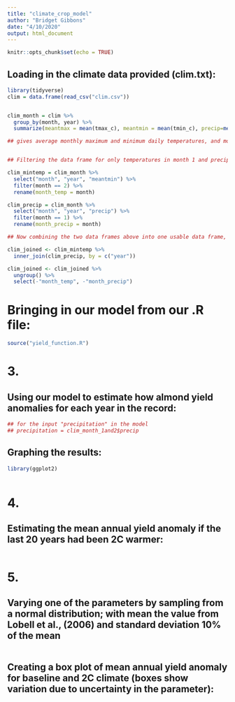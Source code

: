 ```yaml
---
title: "climate_crop_model"
author: "Bridget Gibbons"
date: "4/10/2020"
output: html_document
---
```


```r
knitr::opts_chunk$set(echo = TRUE)
```

## Loading in the climate data provided (clim.txt): 

```r

library(tidyverse)
clim = data.frame(read_csv("clim.csv"))


clim_month = clim %>% 
  group_by(month, year) %>% 
  summarize(meantmax = mean(tmax_c), meantmin = mean(tmin_c), precip=mean(precip)) 

## gives average monthly maximum and minimum daily temperatures, and monthly precipitation from a data frame called clim


## Filtering the data frame for only temperatures in month 1 and precipitation in month 2.

clim_mintemp = clim_month %>% 
  select("month", "year", "meantmin") %>% 
  filter(month == 2) %>% 
  rename(month_temp = month)

clim_precip = clim_month %>% 
  select("month", "year", "precip") %>% 
  filter(month == 1) %>% 
  rename(month_precip = month)

## Now combining the two data frames above into one usable data frame, "clim_joined":

clim_joined <- clim_mintemp %>% 
  inner_join(clim_precip, by = c("year"))

clim_joined <- clim_joined %>% 
  ungroup() %>% 
  select(-"month_temp", -"month_precip")


```

# Bringing in our model from our .R file:

```r

source("yield_function.R")

```

# 3. 
## Using our model to estimate how almond yield anomalies for each year in the record:

```r

## for the input "precipitation" in the model
## precipitation = clim_month_1and2$precip

```


## Graphing the results:

```r

library(ggplot2)



```


# 4.
## Estimating the mean annual yield anomaly if the last 20 years had been 2C warmer:

```r



```

# 5.
## Varying one of the parameters by sampling from a normal distribution; with mean the value from Lobell et al., (2006) and standard deviation 10% of the mean

```r



```

## Creating a box plot of mean annual yield anomaly for baseline and 2C climate (boxes show variation due to uncertainty in the parameter):

```r



```

